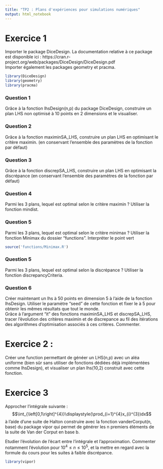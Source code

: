 ```yaml
---
title: "TP2 : Plans d'expériences pour simulations numériques"
output: html_notebook
---
```

# Exercice 1

Importer le package DiceDesign. La documentation relative à ce package est disponible ici : https://cran.r-project.org/web/packages/DiceDesign/DiceDesign.pdf  
Importer également les packages geometry et pracma.

```r
library(DiceDesign)
library(geometry)
library(pracma)
```

### Question 1

Grâce à la fonction lhsDesign(n,p) du package DiceDesign, construire un plan LHS non optimisé à 10 points en 2 dimensions et le visualiser.

### Question 2

Grâce à la fonction maximinSA_LHS, construire un plan LHS en optimisant le critère maximin. (en conservant l'ensemble des paramètres de la fonction par défaut)

### Question 3

Grâce à la fonction discrepSA_LHS, construire un plan LHS en optimisant la discrépance (en conservant l'ensemble des paramètres de la fonction par défaut)

### Question 4

Parmi les 3 plans, lequel est optimal selon le critère maximin ? Utiliser la fonction mindist.

### Question 5

Parmi les 3 plans, lequel est optimal selon le critère minimax ? Utiliser la fonction Minimax du dossier "functions". Interpréter le point vert

```r
source('functions/Minimax.R')
```

### Question 5

Parmi les 3 plans, lequel est optimal selon la discrépance ? Utiliser la fonction discrepancyCriteria.

### Question 6 

Créer maintenant un lhs à 50 points en dimension 5 à l'aide de la fonction lhsDesign. Utiliser le paramètre "seed" de cette fonction et fixer le à 5 pour obtenir les mêmes résultats que tout le monde.    
Grâce à l'argument "it" des fonctions maximinSA_LHS et discrepSA_LHS, tracer l'évolution des critères maximin et de discrepance au fil des itérations des algorithmes d'optimisation associés à ces critères. Commenter.

# Exercice 2 :

Créer une function permettant de généer un LHS(n,p) avec un aléa uniforme (bien sûr sans utiliser de fonctions dédiées déjà implémentées comme lhsDesign), et visualiser un plan lhs(10,2) construit avec cette fonction.

# Exercice 3

Approcher l'intégrale suivante : $$\int_{\left[0,1\right]^{4}}\displaystyle(\prod_{i=1}^{4}x_{i}^{3})dx$$
à l'aide d'une suite de Halton construire avec la fonction vanderCorput(n, base) du package vipor qui permet de générer les n premiers éléments de la suite de Van der Corput en base b.  
  
Etudier l'évolution de l'écart entre l'intégrale et l'approximation. Commenter notamment l'évolution pour $10^4 \leq n \leq 10^5$, et la mettre en regard avec la formule du cours pour les suites à faible discrépance.

```r
library(vipor)
```

